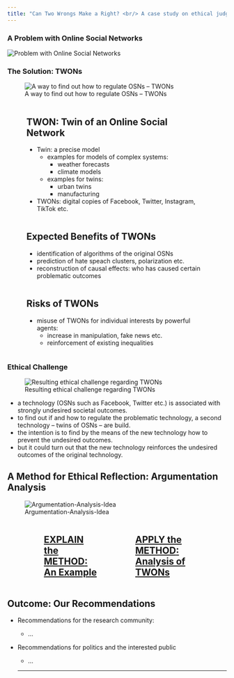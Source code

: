 ```yaml
---
title: "Can Two Wrongs Make a Right? <br/> A case study on ethical judgement in technology assessment"
---
```


::: {.panel-tabset}
### A Problem with Online Social Networks
![Problem with Online Social Networks](./Graphics/osn-problem-cropped.svg)
<!--
* OSNs are associated with societally problematic outcomes: 
  * hate speach, 
  * polarization, 
  * fake news, 
  * political riots
  * ...
* Public discourse: 
  * it remains controversial who is responsible for these outcomes:
     * critical public: OSNs and their algorithms are responsible
     * OSN providers: users are responsible
  * the available data does not allow to find out who is right
* Outcome of the public discourse: 
  * stalemate in regulation of OSNs
  -->

### The Solution: TWONs
![A way to find out how to regulate OSNs -- TWONs](./Graphics/conseq-twon-cropped.svg)

::: {.columns}

::: {.column width="5%"}
:::

::: {.column width="90%"}
::: {.callout-warning collapse="true" icon="false"}
## TWON: Twin of an Online Social Network
* Twin: a precise model
  * examples for models of complex systems: 
    * weather forecasts
    * climate models
  * examples for twins:
    * urban twins
    * manufacturing
* TWONs: digital copies of Facebook, Twitter, Instagram, TikTok etc.
:::
:::

::: {.column width="5%"}
:::

::: 


::: {.columns}

::: {.column width="5%"}
:::

::: {.column width="90%"}
::: {.callout-warning collapse="true" icon="false"}
## Expected Benefits of TWONs
* identification of algorithms of the original OSNs
* prediction of hate speach clusters, polarization etc.
* reconstruction of causal effects: who has caused certain problematic outcomes
:::
:::

::: {.column width="5%"}
:::

::: 

::: {.columns}

::: {.column width="5%"}
:::

::: {.column width="90%"}
::: {.callout-warning collapse="true" icon="false"}
## Risks of TWONs
* misuse of TWONs for individual interests by powerful agents:
  * increase in manipulation, fake news etc. 
  * reinforcement of existing inequalities
:::
:::

::: {.column width="5%"}
:::

::: 
 

### Ethical Challenge
![Resulting ethical challenge regarding TWONs](./Graphics/ethical-question-g163.svg)

* a technology (OSNs such as Facebook, Twitter etc.) is associated with strongly undesired societal outcomes.
* to find out if and how to regulate the problematic technology, a second technology -- twins of OSNs -- are build.
* the intention is to find by the means of the new technology how to prevent the undesired outcomes.
* but it could turn out that the new technology reinforces the undesired outcomes of the original technology. 
:::
<!--
![Decription of the challenge](./Graphics/problem-description-v2.png)-->

## A Method for Ethical Reflection: Argumentation Analysis

![Argumentation-Analysis-Idea](./Graphics/method-intro.png)

<!--
| | Explain the Method  | Apply the Method | |
|----|:------:|:------:|----|
| | [Using Argumentation Analysis](./Arg-Anal-Method.qmd) |[Apply the Method: Analysis of TWONs](./TWON-Analysis.qmd) |
: {tbl-colwidths="[10,40,40,10]" .stripped .hover .warning}
-->

::: {.columns}

::: {.column width="15%"}
:::

::: {.column width="30%"}
::: {.callout-note icon=false}
# [**EXPLAIN the METHOD**:<br> An Example](./Arg-Anal-Method.qmd)
:::
:::

::: {.column width="10%"}
:::

::: {.column width="30%"}
::: {.callout-note icon="false"}
# [**APPLY the METHOD**:<br> Analysis of TWONs](./TWON-Analysis.qmd) 
:::
:::

::: {.column width="15%"}
:::

::: 

<!--
::: {.callout-important icon=false}
# [Explain the Method: An Example](./Arg-Anal-Method.qmd)
:::

::: {.callout-important icon="false"}
# [Apply the Method: Analysis of TWONs](./TWON-Analysis.qmd) 
:::

-->



## Outcome: Our Recommendations 


- Recommendations for the research community:
  
  - ...

- Recommendations for politics and the interested public
  
  - ...
  
  ---